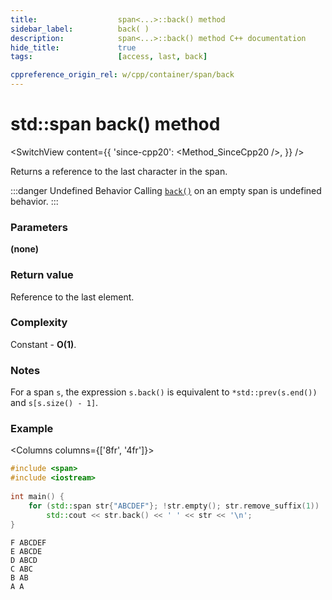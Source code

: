 ```yaml
---
title:					span<...>::back() method
sidebar_label:			back( )
description:			span<...>::back() method C++ documentation
hide_title:				true
tags:					[access, last, back]

cppreference_origin_rel: w/cpp/container/span/back
---
```



<!-- Terms -->

<!----------------- Codes ---------------------->

<!-- back() -->

# std::span back() method

<SwitchView content={{
	'since-cpp20': <Method_SinceCpp20 />,
}} />

Returns a <Tooltip title={Term_ContAlias_Reference}>reference</Tooltip> to the last character in the span.

:::danger Undefined Behavior
Calling [`back()`](#) on an empty span is <Tooltip title={Term_UndefinedBehaviour}>undefined behavior</Tooltip>.
:::

### Parameters

**(none)**

### Return value

Reference to the last element.

### Complexity

Constant - **O(1)**.

### Notes

For a span `s`, the expression `s.back()` is equivalent to `*std::prev(s.end())` and `s[s.size() - 1]`.

### Example

<Columns columns={['8fr', '4fr']}>
<div>

```cpp title='Main.cpp' showLineNumbers
#include <span>
#include <iostream>
 
int main() {
    for (std::span str{"ABCDEF"}; !str.empty(); str.remove_suffix(1))
        std::cout << str.back() << ' ' << str << '\n';
}
```

</div>
<div>

```plaintext title="Output"
F ABCDEF
E ABCDE
D ABCD
C ABC
B AB
A A
```

</div>
</Columns>
